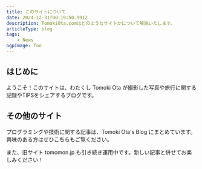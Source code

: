```yaml
---
title: このサイトについて
date: 2024-12-31T00:19:50.991Z
description: TomokiOta.comはどのようなサイトかについて解説いたします。
articleType: blog
tags:
    - News
ogpImage: foo
---
```


## はじめに

ようこそ！このサイトは、わたくし Tomoki Ota が撮影した写真や旅行に関する記録やTIPSをシェアするブログです。

## その他のサイト

プログラミングや技術に関する記事は、<BlogLink href="https://pathy.jp/" openNewTab={true}>Tomoki Ota's Blog</BlogLink> にまとめています。興味のある方はぜひこちらもご覧ください。

また、旧サイト <BlogLink href="https://tomomon.jp/" openNewTab={true}>tomomon.jp</BlogLink> も引き続き運用中です。新しい記事と併せてお楽しみください！
